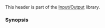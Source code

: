 {{cpp/header/title|spanstream|notes={{mark c++23}}}}
{{cpp/header/navbar}}

This header is part of the [[cpp/io|Input/Output]] library.

{{dsc begin}}
{{dsc h1|Classes}}
{{dsc inc | cpp/io/dsc basic_spanbuf}}
{{dsc inc | cpp/io/dsc basic_ispanstream}}
{{dsc inc | cpp/io/dsc basic_ospanstream}}
{{dsc inc | cpp/io/dsc basic_spanstream}}
{{dsc | {{tt|spanbuf}} {{mark c++23}} | {{c|std::basic_spanbuf&lt;char&gt;}}&lt;br&gt;{{mark typedef}}}}
{{dsc | {{tt|wspanbuf}} {{mark c++23}} | {{c|std::basic_spanbuf&lt;wchar_t&gt;}}&lt;br&gt;{{mark typedef}}}}
{{dsc | {{tt|ispanstream}} {{mark c++23}} | {{c|std::basic_ispanstream&lt;char&gt;}}&lt;br&gt;{{mark typedef}}}}
{{dsc | {{tt|wispanstream}} {{mark c++23}} | {{c|std::basic_ispanstream&lt;wchar_t&gt;}}&lt;br&gt;{{mark typedef}}}}
{{dsc | {{tt|ospanstream}} {{mark c++23}} | {{c|std::basic_ospanstream&lt;char&gt;}}&lt;br&gt;{{mark typedef}}}}
{{dsc | {{tt|wospanstream}} {{mark c++23}} | {{c|std::basic_ospanstream&lt;wchar_t&gt;}}&lt;br&gt;{{mark typedef}}}}
{{dsc | {{tt|spanstream}} {{mark c++23}} | {{c|std::basic_spanstream&lt;char&gt;}}&lt;br&gt;{{mark typedef}}}}
{{dsc | {{tt|wspanstream}} {{mark c++23}} | {{c|std::basic_spanstream&lt;wchar_t&gt;}}&lt;br&gt;{{mark typedef}}}}

{{dsc h1|Functions}}
{{dsc inc | cpp/io/basic_spanbuf/dsc swap2}}
{{dsc inc | cpp/io/basic_spanstream/dsc swap2 | basic_ispanstream}}
{{dsc inc | cpp/io/basic_spanstream/dsc swap2 | basic_ospanstream}}
{{dsc inc | cpp/io/basic_spanstream/dsc swap2 | basic_spanstream}}
{{dsc end}}

===Synopsis===
{{cpp/synopsis/spanstream}}

{{langlinks|es|ja|ru|zh}}